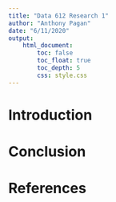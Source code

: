 ```yaml
---
title: "Data 612 Research 1"
author: "Anthony Pagan"
date: "6/11/2020"
output: 
    html_document:
        toc: false
        toc_float: true
        toc_depth: 5
        css: style.css
---
```


# Introduction



# Conclusion


# References
